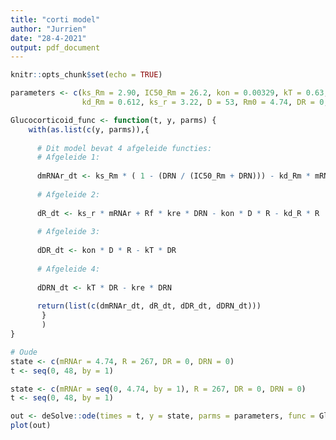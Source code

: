 ```yaml
---
title: "corti model"
author: "Jurrien"
date: "28-4-2021"
output: pdf_document
---
```


```r
knitr::opts_chunk$set(echo = TRUE)
```

```r
parameters <- c(ks_Rm = 2.90, IC50_Rm = 26.2, kon = 0.00329, kT = 0.63, kre = 0.57, Rf = 0.49, kd_R = 0.0572,
                kd_Rm = 0.612, ks_r = 3.22, D = 53, Rm0 = 4.74, DR = 0, DRN = 0)

Glucocorticoid_func <- function(t, y, parms) {
    with(as.list(c(y, parms)),{
      
      # Dit model bevat 4 afgeleide functies:
      # Afgeleide 1:
  
      dmRNAr_dt <- ks_Rm * ( 1 - (DRN / (IC50_Rm + DRN))) - kd_Rm * mRNAr
  
      # Afgeleide 2:
  
      dR_dt <- ks_r * mRNAr + Rf * kre * DRN - kon * D * R - kd_R * R
      
      # Afgeleide 3:
  
      dDR_dt <- kon * D * R - kT * DR
  
      # Afgeleide 4:
  
      dDRN_dt <- kT * DR - kre * DRN
      
      return(list(c(dmRNAr_dt, dR_dt, dDR_dt, dDRN_dt)))
       }
       )
}

# Oude
state <- c(mRNAr = 4.74, R = 267, DR = 0, DRN = 0)
t <- seq(0, 48, by = 1)

state <- c(mRNAr = seq(0, 4.74, by = 1), R = 267, DR = 0, DRN = 0) 
t <- seq(0, 48, by = 1)

out <- deSolve::ode(times = t, y = state, parms = parameters, func = Glucocorticoid_func, method = "euler")
plot(out)
```

